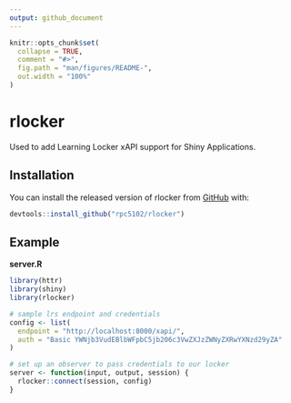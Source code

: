```yaml
---
output: github_document
---
```


<!-- README.md is generated from README.Rmd. Please edit that file -->

```r
knitr::opts_chunk$set(
  collapse = TRUE,
  comment = "#>",
  fig.path = "man/figures/README-",
  out.width = "100%"
)
```
# rlocker

Used to add Learning Locker xAPI support for Shiny Applications.

## Installation

You can install the released version of rlocker from [GitHub](https://github.com) with:

``` r
devtools::install_github("rpc5102/rlocker")
```

## Example
__server.R__
```r
library(httr)
library(shiny)
library(rlocker)

# sample lrs endpoint and credentials
config <- list(
  endpoint = "http://localhost:8000/xapi/", 
  auth = "Basic YWNjb3VudEBlbWFpbC5jb206c3VwZXJzZWNyZXRwYXNzd29yZA"
)

# set up an observer to pass credentials to our locker
server <- function(input, output, session) {
  rlocker::connect(session, config)
}
```
